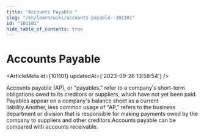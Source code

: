 ```yaml
---
title: "Accounts Payable "
slug: "/en/learn/wiki/accounts-payable--101101"
id: "101101"
hide_table_of_contents: true
---
```



# Accounts Payable 

<ArticleMeta id={101101} updatedAt={'2023-09-26 13:58:54'} />
<div className='border-solid border-b border-t-0 my-4 border-[var(--ifm-color-gray-300)]' />

Accounts payable (AP), or "payables," refer to a company's short-term obligations owed to its creditors or suppliers, which have not yet been paid. Payables appear on a company's balance sheet as a current liability.Another, less common usage of "AP," refers to the business department or division that is responsible for making payments owed by the company to suppliers and other creditors.Accounts payable can be compared with accounts receivable.

